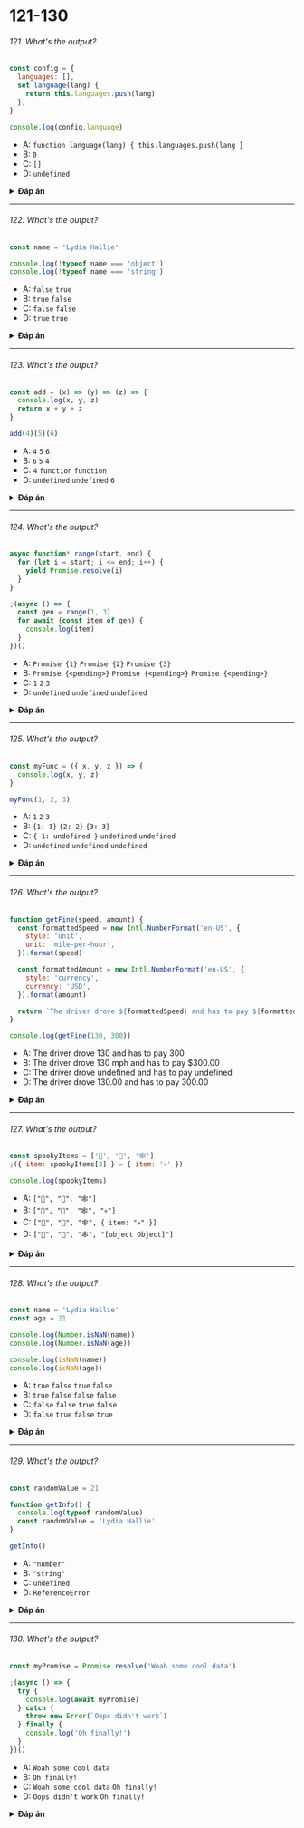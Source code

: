 # 121-130

###### 121. What's the output?

```javascript
const config = {
  languages: [],
  set language(lang) {
    return this.languages.push(lang)
  },
}

console.log(config.language)
```

- A: `function language(lang) { this.languages.push(lang }`
- B: `0`
- C: `[]`
- D: `undefined`

<details>
<summary>
<b>Đáp án</b>
</summary>
<p>

#### Answer: D

The `language` method is a `setter`. Setters don't hold an actual value, their purpose is to _modify_ properties. When calling a `setter` method, `undefined` gets returned.

</p>
</details>

---

###### 122. What's the output?

```javascript
const name = 'Lydia Hallie'

console.log(!typeof name === 'object')
console.log(!typeof name === 'string')
```

- A: `false` `true`
- B: `true` `false`
- C: `false` `false`
- D: `true` `true`

<details>
<summary>
<b>Đáp án</b>
</summary>
<p>

#### Answer: C

`typeof name` returns `"string"`. The string `"string"` is a truthy value, so `!typeof name` returns the boolean value `false`. `false === "object"` and `false === "string"` both return`false`.

(If we wanted to check whether the type was (un)equal to a certain type, we should've written `!==` instead of `!typeof`)

</p>
</details>

---

###### 123. What's the output?

```javascript
const add = (x) => (y) => (z) => {
  console.log(x, y, z)
  return x + y + z
}

add(4)(5)(6)
```

- A: `4` `5` `6`
- B: `6` `5` `4`
- C: `4` `function` `function`
- D: `undefined` `undefined` `6`

<details>
<summary>
<b>Đáp án</b>
</summary>
<p>

#### Answer: A

The `add` function returns an arrow function, which returns an arrow function, which returns an arrow function (still with me?). The first function receives an argument `x` with the value of `4`. We invoke the second function, which receives an argument `y` with the value `5`. Then we invoke the third function, which receives an argument `z` with the value `6`. When we're trying to access the value `x`, `y` and `z` within the last arrow function, the JS engine goes up the scope chain in order to find the values for `x` and `y` accordingly. This returns `4` `5` `6`.

</p>
</details>

---

###### 124. What's the output?

```javascript
async function* range(start, end) {
  for (let i = start; i <= end; i++) {
    yield Promise.resolve(i)
  }
}

;(async () => {
  const gen = range(1, 3)
  for await (const item of gen) {
    console.log(item)
  }
})()
```

- A: `Promise {1}` `Promise {2}` `Promise {3}`
- B: `Promise {<pending>}` `Promise {<pending>}` `Promise {<pending>}`
- C: `1` `2` `3`
- D: `undefined` `undefined` `undefined`

<details>
<summary>
<b>Đáp án</b>
</summary>
<p>

#### Answer: C

The generator function `range` returns an async object with promises for each item in the range we pass: `Promise{1}`, `Promise{2}`, `Promise{3}`. We set the variable `gen` equal to the async object, after which we loop over it using a `for await ... of` loop. We set the variable `item` equal to the returned Promise values: first `Promise{1}`, then `Promise{2}`, then `Promise{3}`. Since we're _awaiting_ the value of `item`, the resolved promise, the resolved _values_ of the promises get returned: `1`, `2`, then `3`.

</p>
</details>

---

###### 125. What's the output?

```javascript
const myFunc = ({ x, y, z }) => {
  console.log(x, y, z)
}

myFunc(1, 2, 3)
```

- A: `1` `2` `3`
- B: `{1: 1}` `{2: 2}` `{3: 3}`
- C: `{ 1: undefined }` `undefined` `undefined`
- D: `undefined` `undefined` `undefined`

<details>
<summary>
<b>Đáp án</b>
</summary>
<p>

#### Answer: D

`myFunc` expects an object with properties `x`, `y` and `z` as its argument. Since we're only passing three separate numeric values (1, 2, 3) instead of one object with properties `x`, `y` and `z` `({x: 1, y: 2, z: 3})`, `x`, `y` and `z` have their default value of `undefined`.

</p>
</details>

---

###### 126. What's the output?

```javascript
function getFine(speed, amount) {
  const formattedSpeed = new Intl.NumberFormat('en-US', {
    style: 'unit',
    unit: 'mile-per-hour',
  }).format(speed)

  const formattedAmount = new Intl.NumberFormat('en-US', {
    style: 'currency',
    currency: 'USD',
  }).format(amount)

  return `The driver drove ${formattedSpeed} and has to pay ${formattedAmount}`
}

console.log(getFine(130, 300))
```

- A: The driver drove 130 and has to pay 300
- B: The driver drove 130 mph and has to pay \$300.00
- C: The driver drove undefined and has to pay undefined
- D: The driver drove 130.00 and has to pay 300.00

<details>
<summary>
<b>Đáp án</b>
</summary>
<p>

#### Answer: B

With the `Intl.NumberFormat` method, we can format numeric values to any locale. We format the numeric value `130` to the `en-US` locale as a `unit` in `mile-per-hour`, which results in `130 mph`. The numeric value `300` to the `en-US` locale as a `currency` in `USD` results in `$300.00`.

</p>
</details>

---

###### 127. What's the output?

```javascript
const spookyItems = ['👻', '🎃', '🕸']
;({ item: spookyItems[3] } = { item: '💀' })

console.log(spookyItems)
```

- A: `["👻", "🎃", "🕸"]`
- B: `["👻", "🎃", "🕸", "💀"]`
- C: `["👻", "🎃", "🕸", { item: "💀" }]`
- D: `["👻", "🎃", "🕸", "[object Object]"]`

<details>
<summary>
<b>Đáp án</b>
</summary>
<p>

#### Answer: B

By destructuring objects, we can unpack values from the right-hand object, and assign the unpacked value to the value of the same property name on the left-hand object. In this case, we're assigning the value "💀" to `spookyItems[3]`. This means that we're modifying the `spookyItems` array, we're adding the "💀" to it. When logging `spookyItems`, `["👻", "🎃", "🕸", "💀"]` gets logged.

</p>
</details>

---

###### 128. What's the output?

```javascript
const name = 'Lydia Hallie'
const age = 21

console.log(Number.isNaN(name))
console.log(Number.isNaN(age))

console.log(isNaN(name))
console.log(isNaN(age))
```

- A: `true` `false` `true` `false`
- B: `true` `false` `false` `false`
- C: `false` `false` `true` `false`
- D: `false` `true` `false` `true`

<details>
<summary>
<b>Đáp án</b>
</summary>
<p>

#### Answer: C

With the `Number.isNaN` method, you can check if the value you pass is a _numeric value_ and equal to `NaN`. `name` is not a numeric value, so `Number.isNaN(name)` returns `false`. `age` is a numeric value, but is not equal to `NaN`, so `Number.isNaN(age)` returns `false`.

With the `isNaN` method, you can check if the value you pass is not a number. `name` is not a number, so `isNaN(name)` returns true. `age` is a number, so `isNaN(age)` returns `false`.

</p>
</details>

---

###### 129. What's the output?

```javascript
const randomValue = 21

function getInfo() {
  console.log(typeof randomValue)
  const randomValue = 'Lydia Hallie'
}

getInfo()
```

- A: `"number"`
- B: `"string"`
- C: `undefined`
- D: `ReferenceError`

<details>
<summary>
<b>Đáp án</b>
</summary>
<p>

#### Answer: D

Variables declared with the `const` keyword are not referenceable before their initialization: this is called the _temporal dead zone_. In the `getInfo` function, the variable `randomValue` is scoped in the functional scope of `getInfo`. On the line where we want to log the value of `typeof randomValue`, the variable `randomValue` isn't initialized yet: a `ReferenceError` gets thrown! The engine didn't go down the scope chain since we declared the variable `randomValue` in the `getInfo` function.

</p>
</details>

---

###### 130. What's the output?

```javascript
const myPromise = Promise.resolve('Woah some cool data')

;(async () => {
  try {
    console.log(await myPromise)
  } catch {
    throw new Error(`Oops didn't work`)
  } finally {
    console.log('Oh finally!')
  }
})()
```

- A: `Woah some cool data`
- B: `Oh finally!`
- C: `Woah some cool data` `Oh finally!`
- D: `Oops didn't work` `Oh finally!`

<details>
<summary>
<b>Đáp án</b>
</summary>
<p>

#### Answer: C

In the `try` block, we're logging the awaited value of the `myPromise` variable: `"Woah some cool data"`. Since no errors were thrown in the `try` block, the code in the `catch` block doesn't run. The code in the `finally` block _always_ runs, `"Oh finally!"` gets logged.

</p>
</details>
